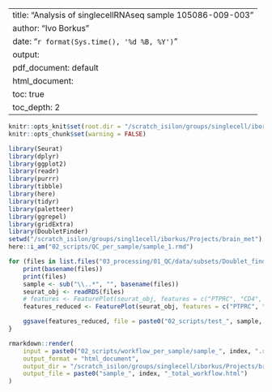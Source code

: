 
---
title: "Analysis of singlecellRNAseq sample 105086-009-003"
author: "Ivo Borkus"
date: "`r format(Sys.time(), '%d %B, %Y')`"
output:  
  pdf_document: default
  html_document:
    toc: true
    toc_depth: 2
---

```r
knitr::opts_knit$set(root.dir = "/scratch_isilon/groups/singlecell/iborkus/Projects/brain_met") # nolint
knitr::opts_chunk$set(warning = FALSE)
```


```R
library(Seurat)
library(dplyr)
library(ggplot2)
library(readr)
library(purrr)
library(tibble)
library(here)
library(tidyr)
library(paletteer)
library(ggrepel)
library(gridExtra)
library(DoubletFinder)
setwd("/scratch_isilon/groups/singl1ecell/iborkus/Projects/brain_met")
here::i_am("02_scripts/QC_per_sample/sample_1.rmd")
```

```R
for (files in list.files("03_processing/01_QC/data/subsets/Doublet_finder", full.names = TRUE)) {
    print(basename(files))
    print(files)
    sample <- sub("\\..*", "", basename(files))
    seurat_obj <- readRDS(files)
    # features <- FeaturePlot(seurat_obj, features = c("PTPRC", "CD4", "CD8A", "CD8B", "CD3D", "CD3E", "MS4A1", "CD79A", "CD79B", "S100A8", "CD14", "C1QC", "CD68", "LILRA4", "IL3RA", "PRDM16", "CLEC9A", "CD1C", "MAG", "MLANA"), ncol = 3) & NoAxes()
    features_reduced <- FeaturePlot(seurat_obj, features = c("PTPRC", "CD4", "CD8B", "CD3E", "MS4A1", "CD14", "C1QC", "LILRA4", "CD1C", "MAG", "MLANA"), ncol = 4, order = TRUE) & NoAxes()

    ggsave(features_reduced, file = paste0("02_scripts/test_", sample, ".png"), width = 18, height = 12)
}
```

```R
rmarkdown::render(
    input = paste0("02_scripts/workflow_per_sample/sample_", index, ".rmd"),
    output_format = "html_document",
    output_dir = "/scratch_isilon/groups/singlecell/iborkus/Projects/brain_met/02_scripts/knits/workflow_per_sample",
    output_file = paste0("sample_", index, "_total_workflow.html")
)
```